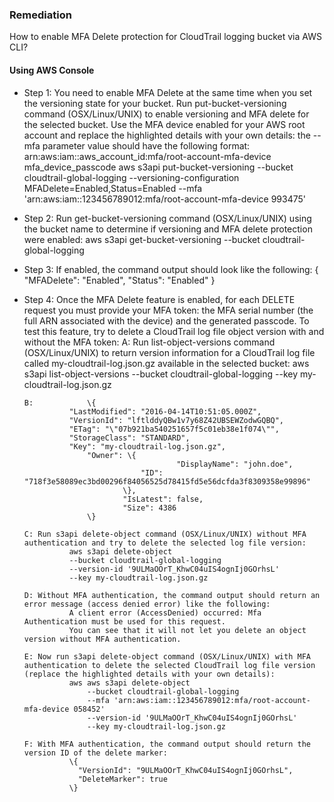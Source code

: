 ### Remediation

How to enable MFA Delete protection for CloudTrail logging bucket via AWS CLI?

#### Using AWS Console

- Step 1: You need to enable MFA Delete at the same time when you set the versioning state for your bucket. Run put-bucket-versioning command (OSX/Linux/UNIX) to enable versioning and MFA delete for the selected bucket. Use the MFA device enabled for your AWS root account and replace the highlighted details with your own details: the --mfa parameter value should have the following format: arn:aws:iam::aws_account_id:mfa/root-account-mfa-device mfa_device_passcode
  aws s3api put-bucket-versioning
  --bucket cloudtrail-global-logging
  --versioning-configuration MFADelete=Enabled,Status=Enabled
  --mfa 'arn:aws:iam::123456789012:mfa/root-account-mfa-device 993475'

- Step 2: Run get-bucket-versioning command (OSX/Linux/UNIX) using the bucket name to determine if versioning and MFA delete protection were enabled:
  aws s3api get-bucket-versioning
  --bucket cloudtrail-global-logging

- Step 3: If enabled, the command output should look like the following:
  \{
  "MFADelete": "Enabled",
  "Status": "Enabled"
  \}

- Step 4: Once the MFA Delete feature is enabled, for each DELETE request you must provide your MFA token: the MFA serial number (the full
  ARN associated with the device) and the generated passcode. To test this feature, try to delete a CloudTrail log file object version with and without the MFA token:
  A: Run list-object-versions command (OSX/Linux/UNIX) to return version information for a CloudTrail log file called my-cloudtrail-log.json.gz available in the selected bucket:
  aws s3api list-object-versions
  --bucket cloudtrail-global-logging
  --key my-cloudtrail-log.json.gz

      B:            \{
      		    "LastModified": "2016-04-14T10:51:05.000Z",
      		    "VersionId": "lftlddyQBw1v7y68Z42UBSEWZodwGQBQ",
      		    "ETag": "\"07b921ba540251657f5c01eb38e1f074\"",
      		    "StorageClass": "STANDARD",
      		    "Key": "my-cloudtrail-log.json.gz",
      				"Owner": \{
      									"DisplayName": "john.doe",
      					        "ID": "718f3e58089ec3bd00296f84056525d78415fd5e56dcfda3f8309358e99896"
      						\},
      					    "IsLatest": false,
      					    "Size": 4386
      				\}

      C: Run s3api delete-object command (OSX/Linux/UNIX) without MFA authentication and try to delete the selected log file version:
      			aws s3api delete-object
      			--bucket cloudtrail-global-logging
      			--version-id '9ULMaOOrT_KhwC04uIS4ognIj0GOrhsL'
      			--key my-cloudtrail-log.json.gz

      D: Without MFA authentication, the command output should return an error message (access denied error) like the following:
      			A client error (AccessDenied) occurred: Mfa Authentication must be used for this request.
      			You can see that it will not let you delete an object version without MFA authentication.

      E: Now run s3api delete-object command (OSX/Linux/UNIX) with MFA authentication to delete the selected CloudTrail log file version (replace the highlighted details with your own details):
      			aws aws s3api delete-object
      				--bucket cloudtrail-global-logging
      				--mfa 'arn:aws:iam::123456789012:mfa/root-account-mfa-device 058452'
      				--version-id '9ULMaOOrT_KhwC04uIS4ognIj0GOrhsL'
      				--key my-cloudtrail-log.json.gz

      F: With MFA authentication, the command output should return the version ID of the delete marker:
      			\{
      			  "VersionId": "9ULMaOOrT_KhwC04uIS4ognIj0GOrhsL",
      			  "DeleteMarker": true
      			\}
